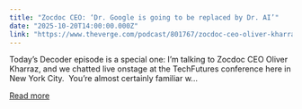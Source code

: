 ```yaml
---
title: "Zocdoc CEO: ‘Dr. Google is going to be replaced by Dr. AI’"
date: "2025-10-20T14:00:00.000Z"
link: "https://www.theverge.com/podcast/801767/zocdoc-ceo-oliver-kharraz-ai-medical-healthcare-doctors"
---
```


Today’s Decoder episode is a special one: I’m talking to Zocdoc CEO Oliver Kharraz, and we chatted live onstage at the TechFutures conference here in New York City. 
You’re almost certainly familiar w...

[Read more](https://www.theverge.com/podcast/801767/zocdoc-ceo-oliver-kharraz-ai-medical-healthcare-doctors)
